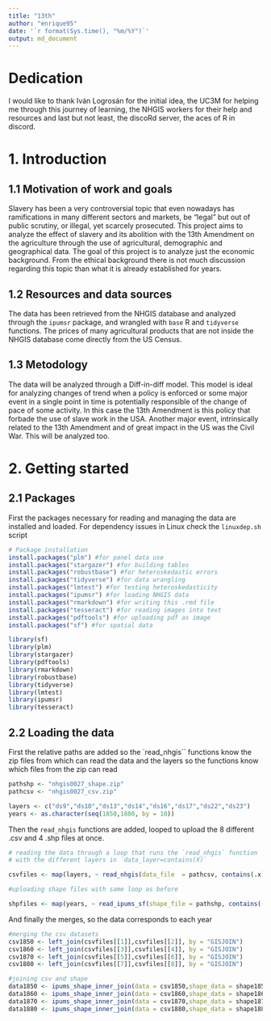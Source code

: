 ```yaml
---
title: "13th"
author: "enrique95"
date: '`r format(Sys.time(), "%m/%Y")`'
output: md_document
---
```


# Dedication

I would like to thank Iván Logrosán for the initial idea, the UC3M for helping me through this journey of learning, the NHGIS workers for their help and resources and last but not least, the discoRd server, the aces of R in discord.


# 1. Introduction

## 1.1 Motivation of work and goals

Slavery has been a very controversial topic that even nowadays has ramifications in many different sectors and markets, be "legal" but out of public scrutiny, or illegal, yet scarcely prosecuted. This project aims to analyze the effect of slavery and its abolition with the 13th Amendment on the agriculture through the use of agricultural, demographic and geographical data. The goal of this project is to analyze just the economic background. From the ethical background there is not much discussion regarding this topic than what it is already established for years.

## 1.2 Resources and data sources

The data has been retrieved from the NHGIS database and analyzed through the `ipumsr` package, and wrangled with `base` R and `tidyverse` functions. The prices of many agricultural products that are not inside the NHGIS database come directly from the US Census.

## 1.3 Metodology

The data will be analyzed through a Diff-in-diff model. This model is ideal for analyzing changes of trend when a policy is enforced or some major event in a single point in time is potentially responsible of the change of pace of some activity. In this case the 13th Amendment is this policy that forbade the use of slave work in the USA. Another major event, intrinsically related to the 13th Amendment and of great impact in the US was the Civil War. This will be analyzed too.

# 2. Getting started
## 2.1 Packages

First the packages necessary for reading and managing the data are installed and loaded. For dependency issues in Linux check the `linuxdep.sh` script

```r
# Package installation
install.packages("plm") #for panel data use
install.packages("stargazer") #for building tables
install.packages("robustbase") #for heteroskedastic errors
install.packages("tidyverse") #for data wrangling
install.packages("lmtest") #for testing heteroskedasticity 
install.packages("ipumsr") #for loading NHGIS data
install.packages("rmarkdown") #for writing this .rmd file
install.packages("tesseract") #for reading images into text
install.packages("pdftools") #for uploading pdf as image
install.packages("sf") #for spatial data

library(sf)
library(plm)
library(stargazer)
library(pdftools)
library(rmarkdown)
library(robustbase)
library(tidyverse)
library(lmtest)
library(ipumsr)
library(tesseract)

```

## 2.2 Loading the data

First the relative paths are added so the `read_nhgis`` functions know the zip files from which can read the data and the layers so the functions know which files from the zip can read 

```r
pathshp <- "nhgis0027_shape.zip"
pathcsv <- "nhgis0027_csv.zip"

layers <- c("ds9","ds10","ds13","ds14","ds16","ds17","ds22","ds23")
years <- as.character(seq(1850,1880, by = 10))
```

Then the `read_nhgis` functions are added, looped to upload the 8 different .csv and 4 .shp files at once. 

```r
# reading the data through a loop that runs the `read_nhgis` function
# with the different layers in `data_layer=contains(X)`

csvfiles <- map(layers, ~ read_nhgis(data_file  = pathcsv, contains(.x)))

#uploading shape files with same loop as before

shpfiles <- map(years, ~ read_ipums_sf(shape_file = pathshp, contains((.x))))
```

And finally the merges, so the data corresponds to each year

```r
#merging the csv datasets
csv1850 <- left_join(csvfiles[[1]],csvfiles[[2]], by = "GISJOIN")
csv1860 <- left_join(csvfiles[[3]],csvfiles[[4]], by = "GISJOIN")
csv1870 <- left_join(csvfiles[[5]],csvfiles[[6]], by = "GISJOIN")
csv1880 <- left_join(csvfiles[[7]],csvfiles[[8]], by = "GISJOIN")

#joining csv and shape
data1850 <- ipums_shape_inner_join(data = csv1850,shape_data = shape1850, by = "GISJOIN", verbose=TRUE)
data1860 <- ipums_shape_inner_join(data = csv1860,shape_data = shape1860, by = "GISJOIN", verbose=TRUE)
data1870 <- ipums_shape_inner_join(data = csv1870,shape_data = shape1870, by = "GISJOIN", verbose=TRUE)
data1880 <- ipums_shape_inner_join(data = csv1880,shape_data = shape1880, by = "GISJOIN", verbose=TRUE)
```

